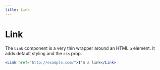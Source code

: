 ```yaml
---
title: Link
---
```


# Link

The `Link` component is a very thin wrapper around an HTML `a` element. It adds default styling and the `css` prop.

```jsx
<Link href="http://example.com/">I'm a link</Link>
```
